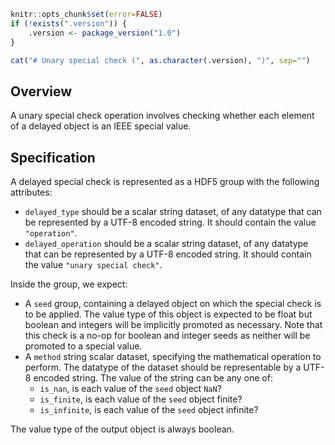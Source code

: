 ```r
knitr::opts_chunk$set(error=FALSE)
if (!exists(".version")) {
    .version <- package_version("1.0")
}
```

```r
cat("# Unary special check (", as.character(.version), ")", sep="")
```

## Overview

A unary special check operation involves checking whether each element of a delayed object is an IEEE special value.

## Specification

A delayed special check is represented as a HDF5 group with the following attributes:

- `delayed_type` should be a scalar string dataset, of any datatype that can be represented by a UTF-8 encoded string.
  It should contain the value `"operation"`.
- `delayed_operation` should be a scalar string dataset, of any datatype that can be represented by a UTF-8 encoded string.
  It should contain the value `"unary special check"`.

Inside the group, we expect:

- A `seed` group, containing a delayed object on which the special check is to be applied.
  The value type of this object is expected to be float but boolean and integers will be implicitly promoted as necessary.
  Note that this check is a no-op for boolean and integer seeds as neither will be promoted to a special value.
- A `method` string scalar dataset, specifying the mathematical operation to perform.
  The datatype of the dataset should be representable by a UTF-8 encoded string.
  The value of the string can be any one of:
  - `is_nan`, is each value of the `seed` object `NaN`?
  - `is_finite`, is each value of the `seed` object finite?
  - `is_infinite`, is each value of the `seed` object infinite?

The value type of the output object is always boolean.
